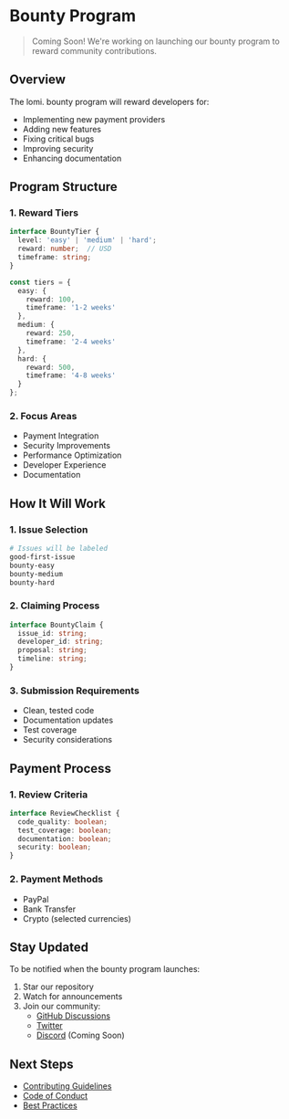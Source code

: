 # Bounty Program

> Coming Soon! We're working on launching our bounty program to reward community contributions.

## Overview

The lomi. bounty program will reward developers for:
- Implementing new payment providers
- Adding new features
- Fixing critical bugs
- Improving security
- Enhancing documentation

## Program Structure

### 1. Reward Tiers
```typescript
interface BountyTier {
  level: 'easy' | 'medium' | 'hard';
  reward: number;  // USD
  timeframe: string;
}

const tiers = {
  easy: {
    reward: 100,
    timeframe: '1-2 weeks'
  },
  medium: {
    reward: 250,
    timeframe: '2-4 weeks'
  },
  hard: {
    reward: 500,
    timeframe: '4-8 weeks'
  }
};
```

### 2. Focus Areas
- Payment Integration
- Security Improvements
- Performance Optimization
- Developer Experience
- Documentation

## How It Will Work

### 1. Issue Selection
```bash
# Issues will be labeled
good-first-issue
bounty-easy
bounty-medium
bounty-hard
```

### 2. Claiming Process
```typescript
interface BountyClaim {
  issue_id: string;
  developer_id: string;
  proposal: string;
  timeline: string;
}
```

### 3. Submission Requirements
- Clean, tested code
- Documentation updates
- Test coverage
- Security considerations

## Payment Process

### 1. Review Criteria
```typescript
interface ReviewChecklist {
  code_quality: boolean;
  test_coverage: boolean;
  documentation: boolean;
  security: boolean;
}
```

### 2. Payment Methods
- PayPal
- Bank Transfer
- Crypto (selected currencies)

## Stay Updated

To be notified when the bounty program launches:

1. Star our repository
2. Watch for announcements
3. Join our community:
   - [GitHub Discussions](https://github.com/lomi/api/discussions)
   - [Twitter](https://twitter.com/lomi_africa)
   - [Discord](https://discord.gg/lomi) (Coming Soon)

## Next Steps

- [Contributing Guidelines](./contributing-guidelines)
- [Code of Conduct](./code-of-conduct)
- [Best Practices](./best-practices) 